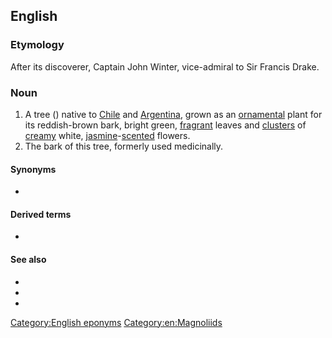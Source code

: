 ==English==

===Etymology===
After its discoverer, Captain John Winter, vice-admiral to Sir Francis Drake.

===Noun===
{{en-noun|head=[[Winter]]'s [[bark]]|?}}

# A tree ({{taxlink|Drimys winteri|species|noshow=1}}) native to [[Chile]] and [[Argentina]], grown as an [[ornamental]] plant for its reddish-brown bark, bright green, [[fragrant]] leaves and [[cluster]]s of [[creamy]] white, [[jasmine]]-[[scented]] flowers.
# The bark of this tree, formerly used medicinally.

====Synonyms====
* {{sense|tree}} {{vern|Winter's bark tree}}

====Derived terms====
* {{vern|false Winter's bark}}

====See also====
* {{pedialite|Drimys winteri}}
* {{specieslite|Drimys winteri}}
* {{commonslite|Drimys winteri}}

[[Category:English eponyms]]
[[Category:en:Magnoliids]]